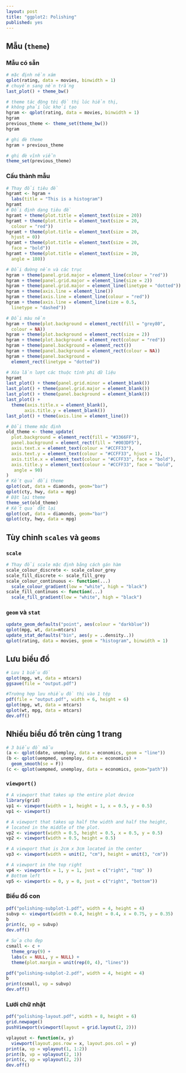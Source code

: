 ```yaml
---
layout: post
title: "ggplot2: Polishing"
published: yes
---
```


## Mẫu (`theme`)

### Mẫu có sẵn

```r
# mặc định nền xám
qplot(rating, data = movies, binwidth = 1)
# chuyển sang nền trắng
last_plot() + theme_bw()

# theme tác động tới đồ thị lúc hiển thị, 
# không phải lúc khởi tạo
hgram <- qplot(rating, data = movies, binwidth = 1)
hgram
previous_theme <- theme_set(theme_bw())
hgram

# ghi đè theme
hgram + previous_theme

# ghi đè vĩnh viễn
theme_set(previous_theme)
```

### Cấu thành mẫu

```r
# Thay đổi tiêu đề
hgramt <- hgram + 
  labs(title = "This is a histogram")
hgramt
# Đổi định dạng tiêu đề
hgramt + theme(plot.title = element_text(size = 20))
hgramt + theme(plot.title = element_text(size = 20, 
  colour = "red"))
hgramt + theme(plot.title = element_text(size = 20, 
  hjust = 0))
hgramt + theme(plot.title = element_text(size = 20, 
  face = "bold"))
hgramt + theme(plot.title = element_text(size = 20, 
  angle = 180))

# Đổi đường nền và các trục
hgram + theme(panel.grid.major = element_line(colour = "red"))
hgram + theme(panel.grid.major = element_line(size = 2))
hgram + theme(panel.grid.major = element_line(linetype = "dotted"))
hgram + theme(axis.line = element_line())
hgram + theme(axis.line = element_line(colour = "red"))
hgram + theme(axis.line = element_line(size = 0.5, 
  linetype = "dashed"))

# Đổi màu nền
hgram + theme(plot.background = element_rect(fill = "grey80", 
  colour = NA))
hgram + theme(plot.background = element_rect(size = 2))
hgram + theme(plot.background = element_rect(colour = "red"))
hgram + theme(panel.background = element_rect())
hgram + theme(panel.background = element_rect(colour = NA))
hgram + theme(panel.background = 
  element_rect(linetype = "dotted"))

# Xóa lần lượt các thuộc tính phi dữ liệu
hgramt
last_plot() + theme(panel.grid.minor = element_blank())
last_plot() + theme(panel.grid.major = element_blank())
last_plot() + theme(panel.background = element_blank())
last_plot() + 
  theme(axis.title.x = element_blank(), 
       axis.title.y = element_blank())
last_plot() + theme(axis.line = element_line())

# Đổi theme mặc định
old_theme <- theme_update(
  plot.background = element_rect(fill = "#3366FF"),
  panel.background = element_rect(fill = "#003DF5"),
  axis.text.x = element_text(colour = "#CCFF33"),
  axis.text.y = element_text(colour = "#CCFF33", hjust = 1),
  axis.title.x = element_text(colour = "#CCFF33", face = "bold"),
  axis.title.y = element_text(colour = "#CCFF33", face = "bold", 
   angle = 90)
)
# Kết quả đổi theme
qplot(cut, data = diamonds, geom="bar")
qplot(cty, hwy, data = mpg)
# Đặt lại theme
theme_set(old_theme)
# Kết quả đặt lại
qplot(cut, data = diamonds, geom="bar")
qplot(cty, hwy, data = mpg)
```

## Tùy chỉnh `scales` và `geoms`

### `scale`

```r
# Thay đổi scale mặc định bằng cách gán hàm
scale_colour_discrete <- scale_colour_grey
scale_fill_discrete <- scale_fill_grey
scale_colour_continuous <- function(...) 
  scale_colour_gradient(low = "white", high = "black")
scale_fill_continuos <- function(...)
  scale_fill_gradient(low = "white", high = "black")
```

### `geom` và `stat`

```r
update_geom_defaults("point", aes(colour = "darkblue"))
qplot(mpg, wt, data=mtcars)
update_stat_defaults("bin", aes(y = ..density..))
qplot(rating, data = movies, geom = "histogram", binwidth = 1)
```

## Lưu biểu đồ

```r
# Lưu 1 biểu đồ
qplot(mpg, wt, data = mtcars)
ggsave(file = "output.pdf")

#Trường hợp lưu nhiều đồ thị vào 1 tệp
pdf(file = "output.pdf", width = 6, height = 6)
qplot(mpg, wt, data = mtcars)
qplot(wt, mpg, data = mtcars)
dev.off()
```

## Nhiều biểu đồ trên cùng 1 trang

```r
# 3 biểu đồ mẫu
(a <- qplot(date, unemploy, data = economics, geom = "line"))
(b <- qplot(uempmed, unemploy, data = economics) + 
  geom_smooth(se = F))
(c <- qplot(uempmed, unemploy, data = economics, geom="path"))
```

### `viewport()`

```r
# A viewport that takes up the entire plot device
library(grid)
vp1 <- viewport(width = 1, height = 1, x = 0.5, y = 0.5)
vp1 <- viewport()

# A viewport that takes up half the width and half the height, 
# located in the middle of the plot.
vp2 <- viewport(width = 0.5, height = 0.5, x = 0.5, y = 0.5)
vp2 <- viewport(width = 0.5, height = 0.5)

# A viewport that is 2cm x 3cm located in the center
vp3 <- viewport(width = unit(2, "cm"), height = unit(3, "cm"))

# A viewport in the top right
vp4 <- viewport(x = 1, y = 1, just = c("right", "top" ))
# Bottom left
vp5 <- viewport(x = 0, y = 0, just = c("right", "bottom"))
```

### Biểu đồ con

```r
pdf("polishing-subplot-1.pdf", width = 4, height = 4)
subvp <- viewport(width = 0.4, height = 0.4, x = 0.75, y = 0.35)
b
print(c, vp = subvp)
dev.off()

# Sửa cho đẹp
csmall <- c + 
  theme_gray(9) + 
  labs(x = NULL, y = NULL) + 
  theme(plot.margin = unit(rep(0, 4), "lines"))

pdf("polishing-subplot-2.pdf", width = 4, height = 4)
b
print(csmall, vp = subvp)
dev.off()

```

### Lưới chữ nhật

```r
pdf("polishing-layout.pdf", width = 8, height = 6)
grid.newpage()
pushViewport(viewport(layout = grid.layout(2, 2)))

vplayout <- function(x, y) 
  viewport(layout.pos.row = x, layout.pos.col = y)
print(a, vp = vplayout(1, 1:2))
print(b, vp = vplayout(2, 1))
print(c, vp = vplayout(2, 2))
dev.off()
```
